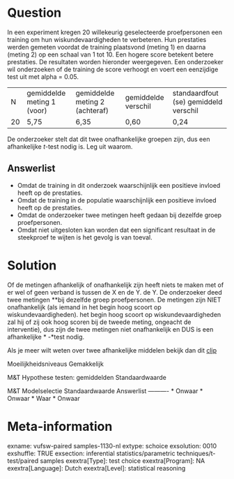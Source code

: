 Question
========
In een experiment kregen 20 willekeurig geselecteerde proefpersonen een training om hun wiskundevaardigheden te verbeteren. Hun prestaties werden gemeten voordat de training plaatsvond (meting 1) en daarna (meting 2) op een schaal van 1 tot 10. Een hogere score betekent betere prestaties. De resultaten worden hieronder weergegeven. Een onderzoeker wil onderzoeken of de training de score verhoogt en voert een eenzijdige test uit met alpha = 0.05.  
  
  

<table> <tbody> <tr class="odd"> <td>N </td> <td>gemiddelde meting 1 (voor)</td> <td>gemiddelde meting 2 (achteraf)</td> <td>gemiddelde verschil</td> <td>standaardfout (se) gemiddeld verschil</td> </tr> <tr class="even"> <td>20</td> <td>5,75 </td> <td>6,35 </td> <td>0,60 </td> <td>0,24</td> </tr> </tbody> </table>

  
  
De onderzoeker stelt dat dit twee onafhankelijke groepen zijn, dus een afhankelijke *t*-test nodig is. Leg uit waarom.

Answerlist
----------
* Omdat de training in dit onderzoek waarschijnlijk een positieve invloed heeft op de prestaties.
* Omdat de training in de populatie waarschijnlijk een positieve invloed heeft op de prestaties.
* Omdat de onderzoeker twee metingen heeft gedaan bij dezelfde groep proefpersonen.
* Omdat niet uitgesloten kan worden dat een significant resultaat in de steekproef te wijten is het gevolg is van toeval.

Solution
========

Of de metingen afhankelijk of onafhankelijk zijn heeft niets te maken met of er wel of geen verband is tussen de X en de Y. de Y. De onderzoeker deed twee metingen **bij dezelfde groep proefpersonen. De metingen zijn NIET onafhankelijk (als iemand in het begin hoog scoort op wiskundevaardigheden). het begin hoog scoort op wiskundevaardigheden zal hij of zij ook hoog scoren bij de tweede meting, ongeacht de interventie), dus zijn de twee metingen niet onafhankelijk en DUS is een afhankelijke
* -*test nodig.  
  
  
Als je meer wilt weten over twee afhankelijke middelen bekijk dan dit
[clip](https://www.youtube.com/watch?v=UyQuY-uo918&index=8&list=PLyLpEs0x9Bnl2e68nd7M6lecUqUNu2Sgn)

Moeilijkheidsniveaus Gemakkelijk

M&T Hypothese testen: gemiddelden Standaardwaarde

M&T Modelselectie Standaardwaarde
Answerlist
----------
* Onwaar
* Onwaar
* Waar
* Onwaar

Meta-information
================
exname: vufsw-paired samples-1130-nl
extype: schoice
exsolution: 0010
exshuffle: TRUE
exsection: inferential statistics/parametric techniques/t-test/paired samples
exextra[Type]: test choice
exextra[Program]: NA
exextra[Language]: Dutch
exextra[Level]: statistical reasoning

